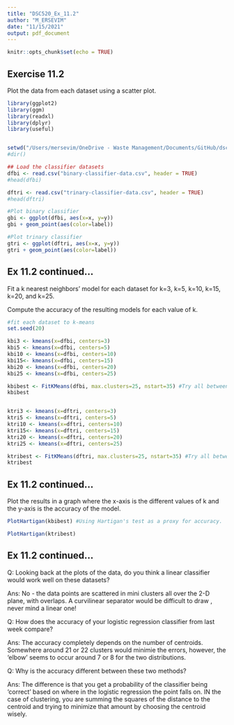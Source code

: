 ---
title: "DSC520_Ex_11.2"
author: "M_ERSEVIM"
date: "11/15/2021"
output: pdf_document
---

```{r setup, include=FALSE}
knitr::opts_chunk$set(echo = TRUE)
```

## Exercise 11.2

Plot the data from each dataset using a scatter plot.

```{r}

library(ggplot2)
library(ggm)
library(readxl)
library(dplyr)
library(useful)


setwd("/Users/mersevim/OneDrive - Waste Management/Documents/GitHub/dsc520/data")
#dir()

## Load the classifier datasets
dfbi <- read.csv("binary-classifier-data.csv", header = TRUE)
#head(dfbi)

dftri <- read.csv("trinary-classifier-data.csv", header = TRUE)
#head(dftri)

#Plot binary classifier
gbi <- ggplot(dfbi, aes(x=x, y=y))
gbi + geom_point(aes(color=label))

#Plot trinary classifier
gtri <- ggplot(dftri, aes(x=x, y=y))
gtri + geom_point(aes(color=label))

```

## Ex 11.2 continued...

Fit a k nearest neighbors’ model for each dataset for k=3, k=5, k=10, k=15, k=20, and k=25. 

Compute the accuracy of the resulting models for each value of k. 


```{r}

#fit each dataset to k-means
set.seed(20)

kbi3 <- kmeans(x=dfbi, centers=3)
kbi5 <- kmeans(x=dfbi, centers=5)
kbi10 <- kmeans(x=dfbi, centers=10)
kbi15<- kmeans(x=dfbi, centers=15)
kbi20 <- kmeans(x=dfbi, centers=20)
kbi25 <- kmeans(x=dfbi, centers=25)

kbibest <- FitKMeans(dfbi, max.clusters=25, nstart=35) #Try all between 2 and 25 clusters
kbibest


ktri3 <- kmeans(x=dftri, centers=3)
ktri5 <- kmeans(x=dftri, centers=5)
ktri10 <- kmeans(x=dftri, centers=10)
ktri15<- kmeans(x=dftri, centers=15)
ktri20 <- kmeans(x=dftri, centers=20)
ktri25 <- kmeans(x=dftri, centers=25)

ktribest <- FitKMeans(dftri, max.clusters=25, nstart=35) #Try all between 2 and 25 clusters
ktribest

```
## Ex 11.2 continued...

Plot the results in a graph where the x-axis is the different values of k and the y-axis is the accuracy of the model.

```{r}
PlotHartigan(kbibest) #Using Hartigan's test as a proxy for accuracy.

PlotHartigan(ktribest)
```
## Ex 11.2 continued...
Q: Looking back at the plots of the data, do you think a linear classifier would work well on these datasets?

Ans: No - the data points are scattered in mini clusters all over the 2-D plane, with overlaps. A curvilinear separator would be difficult to draw , never mind a linear one!

Q: How does the accuracy of your logistic regression classifier from last week compare?  

Ans: The accuracy completely depends on the number of centroids. Somewhere around 21 or 22 clusters would minimie the errors, however, the 'elbow' seems to occur around 7 or 8 for the two distributions.

Q: Why is the accuracy different between these two methods?

Ans: The difference is that you get a probability of the classifier being 'correct' based on where in the logistic regression the point falls on. IN the case of clustering, you are summing the squares of the distance to the centroid and trying to minimize that amount by choosing the centroid wisely.